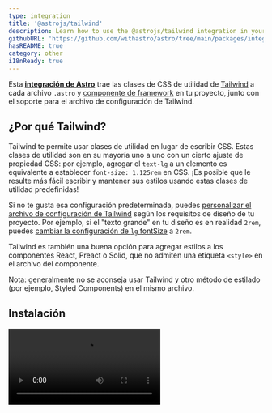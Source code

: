 ```yaml
---
type: integration
title: '@astrojs/tailwind'
description: Learn how to use the @astrojs/tailwind integration in your Astro project.
githubURL: 'https://github.com/withastro/astro/tree/main/packages/integrations/tailwind/'
hasREADME: true
category: other
i18nReady: true
---
```




Esta **[integración de Astro][astro-integration]** trae las clases de CSS de utilidad de [Tailwind](https://tailwindcss.com/) a cada archivo `.astro` y [componente de framework](/es/core-concepts/framework-components/) en tu proyecto, junto con el soporte para el archivo de configuración de Tailwind.

## ¿Por qué Tailwind?

Tailwind te permite usar clases de utilidad en lugar de escribir CSS. Estas clases de utilidad son en su mayoría uno a uno con un cierto ajuste de propiedad CSS: por ejemplo, agregar el `text-lg` a un elemento es equivalente a establecer `font-size: 1.125rem` en CSS. ¡Es posible que le resulte más fácil escribir y mantener sus estilos usando estas clases de utilidad predefinidas!

Si no te gusta esa configuración predeterminada, puedes [personalizar el archivo de configuración de Tailwind](https://tailwindcss.com/docs/configuration) según los requisitos de diseño de tu proyecto. Por ejemplo, si el "texto grande" en tu diseño es en realidad `2rem`, puedes [cambiar la configuración de `lg` fontSize](https://tailwindcss.com/docs/font-size#customizing-your-theme) a `2rem`.

Tailwind es también una buena opción para agregar estilos a los componentes React, Preact o Solid, que no admiten una etiqueta `<style>` en el archivo del componente.

Nota: generalmente no se aconseja usar Tailwind y otro método de estilado (por ejemplo, Styled Components) en el mismo archivo.

## Instalación

<Video src="https://user-images.githubusercontent.com/4033662/197398760-8fd30eff-4d13-449d-a598-00a6a1ac4644.mp4" type="video/mp4" />

### Instalación rápida

La herramienta de línea de comandos `astro add` automatiza la instalación por ti. Ejecuta uno de los siguientes comandos en una nueva ventana de terminal. (Si no estás seguro de qué administrador de paquetes estás usando, ejecuta el primer comando.) Luego, sigue las indicaciones y escribe "y" en la terminal (que significa "sí") para cada una.

```sh
# Usando NPM
npx astro add tailwind
# Usando Yarn
yarn astro add tailwind
# Usando PNPM 
pnpm astro add tailwind
```

Si tienes algún problema, [no dudes en informarnos en GitHub](https://github.com/withastro/astro/issues) y prueba los pasos de instalación manual a continuación.

### Instalación Manual

Primero, instala los paquetes `@astrojs/tailwind` y `tailwindcss` usando tu administrador de paquetes. Si estás usando npm o no estás seguro, ejecuta esto en la terminal:

```sh
npm install @astrojs/tailwind tailwindcss
```

Luego, aplica esta integración a tu archivo `astro.config.*` usando la propiedad `integrations`:

**`astro.config.mjs`**

```js ins={2} "tailwind()"
import { defineConfig } from 'astro/config';
import tailwind from '@astrojs/tailwind';

export default defineConfig({
  // ...
  integrations: [tailwind()],
});
```

## Uso

Cuando instalas la integración, las clases de utilidad de Tailwind deberían estar listas para ser usadas de inmediato. Dirígete a la [documentación de Tailwind](https://tailwindcss.com/docs/utility-first) para aprender a usar Tailwind, y si ves una clase de utilidad que quieres probar, ¡agrégalas a cualquier elemento HTML de tu proyecto!

Tambien [Autoprefixer](https://github.com/postcss/autoprefixer) es configurado automáticamente cuando se trabaja en modo desarrollo y para construcciones de producción, por lo que las clases de Tailwind funcionarán en navegadores antiguos.

<Video src="https://user-images.githubusercontent.com/4033662/169918388-8ed153b2-0ba0-4b24-b861-d6e1cc800b6c.mp4" type="video/mp4" />

## Configuración

### Configurando Tailwind

Si has usado las instrucciones de instalación rápida y has dicho que sí a cada instrucción, verás un archivo `tailwind.config.cjs` en el directorio raíz de tu proyecto. Usa este archivo para tus cambios de configuración de Tailwind. Puedes aprender a personalizar Tailwind usando este archivo [en la documentación de Tailwind](https://tailwindcss.com/docs/configuration).

Si no está ahí, puedes agregar tu propio archivo `tailwind.config.(js|cjs|mjs)` al directorio raíz y la integración usará sus configuraciones. Esto puede ser genial si ya tienes Tailwind configurado en otro proyecto y quieres traer esa configuración a este.

### Configurando la Integración

La integración de Astro Tailwind maneja la comunicación entre Astro y Tailwind y tiene sus propias opciones. Cambia estas en el archivo `astro.config.mjs` (*no* el archivo de configuración de Tailwind) que es donde se encuentran los ajustes de integración de tu proyecto.

#### config.path

Si quieres usar un archivo de configuración de Tailwind diferente en lugar del predeterminado `tailwind.config.(js|cjs|mjs)`, especifica la ubicación de ese archivo usando la opción `config.path` de esta integración. Si `config.path` es relativo, se resolverá en relación con la raíz.

:::caution
Cambiar esto no es recomendable ya que puede causar problemas con otras herramientas que se integran con Tailwind, como la extensión oficial de Tailwind VSCode.
:::

**`astro.config.mjs`**

```js
import { defineConfig } from 'astro/config';
import tailwind from '@astrojs/tailwind';

export default defineConfig({
  integrations: [tailwind({
    // Ejemplo: Proporciona una ruta personalizada a un archivo de configuración de Tailwind
    config: { path: './custom-config.cjs' },
  })],
});
```

#### config.applyBaseStyles

Por defecto, la integración importa un archivo básico `base.css` en cada página de tu proyecto. Este archivo CSS básico incluye las tres directivas principales `@tailwind`:

```css
/* El archivo base.css inyectado por defecto de la integración */
@tailwind base;
@tailwind components;
@tailwind utilities;
```

Para deshabilitar este comportamiento predeterminado, establece `config.applyBaseStyles` en `false`. Esto puede ser útil si necesitas definir tu propio archivo `base.css` (para incluir una [directiva `@layer`](https://tailwindcss.com/docs/functions-and-directives#layer), por ejemplo). Esto también puede ser útil si no deseas que `base.css` se importe en cada página de tu proyecto.

**`astro.config.mjs`**

```js
import { defineConfig } from 'astro/config';

export default defineConfig({
  integrations: [tailwind({
    // Ejemplo: Deshabilita la inyección de una importación básica de `base.css` en cada página.
    // Muy útil si necesitas definir e/o importar tu propio `base.css` personalizado.
    config: { applyBaseStyles: false },
  })],
});
```

Ahora puedes [importar tu propio `base.css` como una hoja de estilo local](/guides/styling/#importando-una-hoja-de-estilo-local).

## Ejemplos

*   El [Astro Tailwind Starter](https://github.com/withastro/astro/tree/latest/examples/with-tailwindcss?on=github) te ayuda a comenzar con una base para tu proyecto que usa Tailwind para el estilado
*   La página de Astro usa Tailwind. Consulta su [archivo de configuración de Tailwind](https://github.com/withastro/astro.build/blob/main/tailwind.config.cjs) o un [componente de ejemplo](https://github.com/withastro/astro.build/blob/main/src/components/Checkbox.astro)
*   Los temas [Astro Ink](https://github.com/one-aalam/astro-ink), [Sarissa Blog](https://github.com/iozcelik/SarissaBlogAstroStarter), y [Creek](https://github.com/robertguss/Astro-Theme-Creek) usan Tailwind para el estilado
*   ¡[Explora proyectos de Astro Tailwind en Github]https://github.com/search?q=%22%40astrojs%2Ftailwind%22%3A+path%3A%2Fpackage.json\&type=code) para más ejemplos!

## Solución de problemas

### Las clases no existen con las directivas `@apply`

Cuando se usa la directiva `@apply` en una etiqueta `<style>` de integración de Astro, Vue, Svelte u otro componente, puede generar errores sobre la clase personalizada de Tailwind que no existe y causar que su compilación falle.

```sh
error   The `text-special` class does not exist. If `text-special` is a custom class, make sure it is defined within a `@layer` directive.
```

[En lugar de usar directivas `@layer` en una hoja de estilo global](https://tailwindcss.com/docs/functions-and-directives#using-apply-with-per-component-css), define tus estilos personalizados agregando un complemento a tu configuración de Tailwind para arreglarlo:

```js
// tailwind.config.cjs
module.exports = {
  // ...
  plugins: [
    function ({ addComponents, theme }) {
      addComponents({
        '.btn': {
          padding: theme('spacing.4'),
          margin: 'auto'
        }
      })
    }
  ]
}
```

### Los modificadores basados en clases no funcionan con las directivas `@apply`

Ciertas clases de Tailwind con modificadores dependen de combinar clases en varios elementos. Por ejemplo, `group-hover:text-gray` se compila en `.group:hover .text-gray`. Cuando se usa con la directiva `@apply` en las etiquetas `<style>` de Astro, los estilos compilados se eliminan de la salida de compilación porque no coinciden con ningún marcado en el archivo `.astro`. También puede ocurrir el mismo problema en componentes de marcos que admiten estilos con alcance como Vue y Svelte.

Para arreglar esto, puedes usar clases en línea en su lugar:

```html
<p class="text-black group-hover:text-gray">Astro</p>
```

### Otros

*   Si tu instalación no parece estar funcionando, intenta reiniciar el servidor de desarrollo.
*   Si editas y guardas un archivo y no ves que tu sitio se actualice en consecuencia, intenta actualizar la página.
*   Si al refrescar la página no se actualiza tu vista previa, o si una nueva instalación no parece estar funcionando, reinicia el servidor de desarrollo.

Para obtener ayuda, consulta el canal `#support` en [Discord](https://astro.build/chat). ¡Nuestros amables miembros del Equipo de Soporte están aquí para ayudarte!

También puedes consultar nuestra [Documentación de Integración de Astro][astro-integration] para obtener más información sobre las integraciones.

[astro-integration]: /en/guides/integrations-guide/

[astro-ui-frameworks]: /en/core-concepts/framework-components/#usando-componente-de-framework

## Contribuyendo

Este paquete es mantenido por el equipo central de Astro. ¡Estás invitado a enviar un issue o una PR!

## Changelog

Ve el [CHANGELOG.md](https://github.com/withastro/astro/tree/main/packages/integrations/tailwind/CHANGELOG.md) para un historial de cambios en esta integración.
